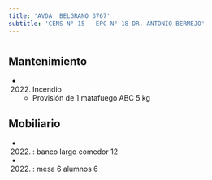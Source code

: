 ```yaml
---
title: 'AVDA. BELGRANO 3767'
subtitle: 'CENS N° 15 - EPC N° 18 DR. ANTONIO BERMEJO'
---
```


#


## Mantenimiento

*  (2022) Incendio 
    + Provisión de 1 matafuego ABC 5 kg


## Mobiliario

*  (2022) : banco largo comedor 12 

*  (2022) : mesa 6 alumnos 6 






